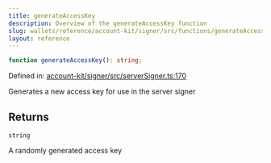 ```yaml
---
title: generateAccessKey
description: Overview of the generateAccessKey function
slug: wallets/reference/account-kit/signer/src/functions/generateAccessKey
layout: reference
---
```


```ts
function generateAccessKey(): string;
```

Defined in: [account-kit/signer/src/serverSigner.ts:170](https://github.com/alchemyplatform/aa-sdk/blob/5b9429f0f16dcd4ff822527b8de589e19e88faa7/account-kit/signer/src/serverSigner.ts#L170)

Generates a new access key for use in the server signer

## Returns

`string`

A randomly generated access key

